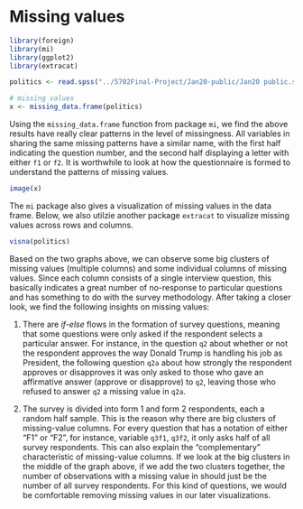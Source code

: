 # Missing values

```r
library(foreign)
library(mi)
library(ggplot2)
library(extracat)
```

```r
politics <- read.spss("../5702Final-Project/Jan20-public/Jan20 public.sav", to.data.frame = TRUE)

# missing values
x <- missing_data.frame(politics)
```
Using the `missing_data.frame` function from package `mi`, we find the above results have really clear patterns in the level of missingness. All variables in sharing the same missing patterns have a similar name, with the first half indicating the question number, and the second half displaying a letter with either `f1` or `f2`. It is worthwhile to look at how the questionnaire is formed to understand the patterns of missing values.


```r
image(x)
```

The `mi` package also gives a visualization of missing values in the data frame. Below, we also utilzie another package `extracat` to visualize missing values across rows and columns.

```r
visna(politics)
```


Based on the two graphs above, we can observe some big clusters of missing values (multiple columns) and some individual columns of missing values. Since each column consists of a single interview question, this basically indicates a great number of no-response to particular questions and has something to do with the survey methodology. After taking a closer look, we find the following insights on missing values:

1. There are *if-else* flows in the formation of survey questions, meaning that some questions were only asked if the respondent selects a particular answer. For instance, in the question `q2` about whether or not the respondent approves the way Donald Trump is handling his job as President, the following question `q2a` about how strongly the respondent approves or disapproves it was only asked to those who gave an affirmative answer (approve or disapprove) to `q2`, leaving those who refused to answer `q2` a missing value in `q2a`.

2. The survey is divided into form 1 and form 2 respondents, each a random half sample. This is the reason why there are big clusters of missing-value columns. For every question that has a notation of either "F1" or "F2", for instance, variable `q3f1`, `q3f2`, it only asks half of all survey respondents. This can also explain the "complementary" characteristic of missing-value columns. If we look at the big clusters in the middle of the graph above, if we add the two clusters together, the number of observations with a missing value in should just be the number of all survey respondents. For this kind of questions, we would be comfortable removing missing values in our later visualizations.


